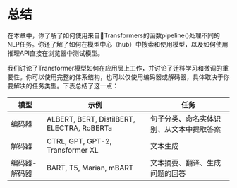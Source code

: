 # 总结

<CourseFloatingBanner
    chapter={1}
    classNames="absolute z-10 right-0 top-0"
/>

在本章中，你了解了如何使用来自🤗Transformers的函数pipeline()处理不同的NLP任务。你还了解了如何在模型中心（hub）中搜索和使用模型，以及如何使用推理API直接在浏览器中测试模型。

我们讨论了Transformer模型如何在应用层上工作，并讨论了迁移学习和微调的重要性。你可以使用完整的体系结构，也可以仅使用编码器或解码器，具体取决于你要解决的任务类型。下表总结了这一点：

|  模型   | 示例  | 任务|
|  ----  | ----  |----|
| 编码器  | ALBERT, BERT, DistilBERT, ELECTRA, RoBERTa	|句子分类、命名实体识别、从文本中提取答案|
| 解码器  | CTRL, GPT, GPT-2, Transformer XL	 |文本生成|
| 编码器-解码器  | BART, T5, Marian, mBART	 |文本摘要、翻译、生成问题的回答|